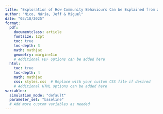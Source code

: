 ```yaml
---
title: "Exploration of How Community Behaviours Can be Explained from a few General Attributes"
author: "Nico, Núria, Jeff & Miguel"
date: "03/18/2025"
format:
  pdf:
    documentclass: article
    fontsize: 12pt
    toc: true
    toc-depth: 3
    math: mathjax
    geometry: margin=1in
    # Additional PDF options can be added here
  html:
    toc: true
    toc-depth: 4
    math: mathjax
    css: styles.css  # Replace with your custom CSS file if desired
    # Additional HTML options can be added here
variables:
  simulation_mode: "default"
  parameter_set: "baseline"
  # Add more custom variables as needed
---
```


